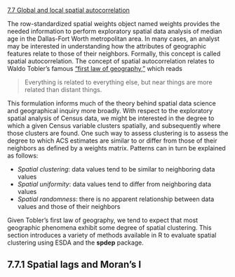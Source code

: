[7.7 Global and local spatial autocorrelation](https://walker-data.com/census-r/spatial-analysis-with-us-census-data.html#global-and-local-spatial-autocorrelation)

The row-standardized spatial weights object named weights provides the needed information to perform exploratory spatial data analysis of median age in the Dallas-Fort Worth metropolitan area. In many cases, an analyst may be interested in understanding how the attributes of geographic features relate to those of their neighbors. Formally, this concept is called spatial autocorrelation. The concept of spatial autocorrelation relates to Waldo Tobler’s famous [“first law of geography,”](https://doi.org/10.2307/143141) which reads


> Everything is related to everything else, but near things are more related than distant things.

This formulation informs much of the theory behind spatial data science and geographical inquiry more broadly. With respect to the exploratory spatial analysis of Census data, we might be interested in the degree to which a given Census variable clusters spatially, and subsequently where those clusters are found. One such way to assess clustering is to assess the degree to which ACS estimates are similar to or differ from those of their neighbors as defined by a weights matrix. Patterns can in turn be explained as follows:

* _Spatial clustering_: data values tend to be similar to neighboring data values
* _Spatial uniformity_: data values tend to differ from neighboring data values
* _Spatial randomness_: there is no apparent relationship between data values and those of their neighbors

Given Tobler’s first law of geography, we tend to expect that most geographic phenomena exhibit some degree of spatial clustering. This section introduces a variety of methods available in R to evaluate spatial clustering using ESDA and the **spdep** package.

## 7.7.1 Spatial lags and Moran's I















